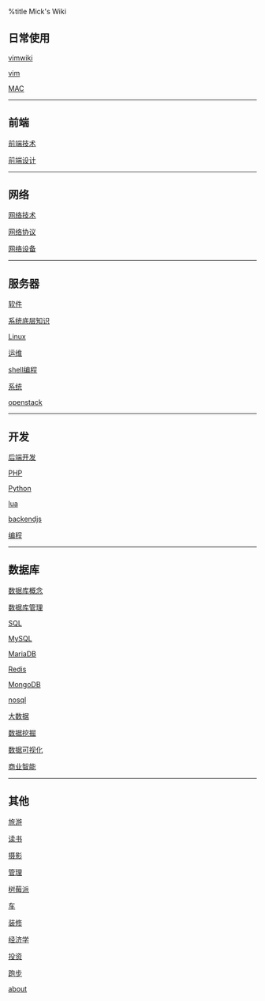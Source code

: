 %title Mick's Wiki

== 日常使用 ==
[[vim/vimwiki|vimwiki]]

[[vim/vim|vim]]

[[os/mac/index|MAC]]

----
== 前端 ==
[[frontend/tech/index|前端技术]]

[[frontend/design/index|前端设计]]

----
== 网络 ==
[[network/tech/index|网络技术]]

[[network/protocol/index|网络协议]]

[[network/devices/index|网络设备]]

----
== 服务器 ==
[[software/index|软件]]

[[os/system/index|系统底层知识]]

[[os/linux/index|Linux]]

[[ops/index|运维]]

[[os/shell/program|shell编程]]

[[backend/system/index|系统]]

[[virtual/openstack/index|openstack]]

----
== 开发 ==
[[backend/dev|后端开发]]

[[backend/language/php/index|PHP]]

[[backend/language/python/index|Python]]

[[backend/language/lua/index|lua]]

[[backend/language/js/index|backendjs]]

[[program/index|编程]]

----
== 数据库 ==
[[backend/db/concept/index|数据库概念]]

[[backend/db/dba/index|数据库管理]]

[[backend/db/sql/index|SQL]]

[[backend/db/mysql/index|MySQL]]

[[backend/db/mariadb/index|MariaDB]]

[[backend/db/redis/index|Redis]]

[[backend/db/mongodb/index|MongoDB]]

[[backend/db/nosql|nosql]]

[[backend/db/bigdata/index|大数据]]

[[backend/db/dm/index|数据挖掘]]

[[backend/db/datavisualization/index|数据可视化]]

[[backend/db/bi/index|商业智能]]

----
== 其他 ==
[[travel/index|旅游]]

[[reading/index|读书]]

[[photo/index|摄影]]

[[manage/index|管理]]

[[raspberry|树莓派]]

[[cars/index|车]]

[[zhuangxiu/index|装修]]

[[economics/index|经济学]]

[[investment/index|投资]]

[[running|跑步]]

[[about|about]]
